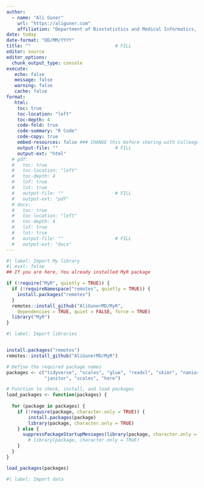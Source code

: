 ```yaml
---
author: 
  - name: "Ali Guner"
    url: "https://aliguner.com"
    affiliation: "Department of Biostatistics and Medical Informatics, KTU"
date: today
date-format: "DD/MM/YYYY"
title: ""                               # FILL
editor: source
editor_options: 
  chunk_output_type: console
execute: 
   echo: false                      
   message: false
   warning: false
   cache: false
format:
   html:
    toc: true
    toc-location: "left"
    toc-depth: 4
    code-fold: true
    code-summary: "R Code"
    code-copy: true
    embed-resources: false ### CHANGE this before sharing with Colleagues
    output-file: ""                     # FILL
    output-ext: "html"
  # pdf:
  #   toc: true
  #   toc-location: "left"
  #   toc-depth: 4
  #   lof: true
  #   lot: true
  #   output-file: ""                   # FILL
  #   output-ext: "pdf"
  # docx:
  #   toc: true
  #   toc-location: "left"
  #   toc-depth: 4
  #   lof: true
  #   lot: true
  #   output-file: ""                   # FILL
  #   output-ext: "docx"
---
```


```r
#| label: Import My library
#| eval: false                                  
## If you are here, You already installed MyR package

if (!require("MyR", quietly = TRUE)) {
  if (!requireNamespace("remotes", quietly = TRUE)) {
    install.packages("remotes")
  }
  remotes::install_github("AliGunerMD/MyR",
    dependencies = TRUE, quiet = FALSE, force = TRUE)
  library("MyR")
}

```


```r
#| label: Import libraries


install.packages("remotes")
remotes::install_github("AliGunerMD/MyR")

# Define the required package names
packages <- c("tidyverse", "scales", "glue", "readxl", "skimr", "naniar", 
              "janitor", "scales", "here")

# Function to check, install, and load packages
load_packages <- function(packages) {
        
  for (package in packages) {
    if (!require(package, character.only = TRUE)) {
        install.packages(package)
        library(package, character.only = TRUE)
    } else {
      suppressPackageStartupMessages(library(package, character.only = TRUE))
        # library(package, character.only = TRUE)
    }
  }
}

load_packages(packages)
```


```r
#| label: Import data


```














